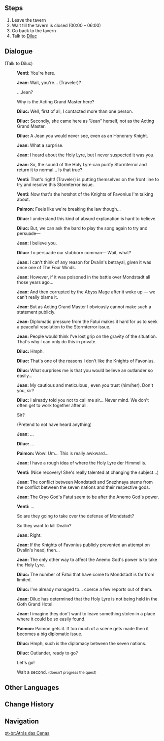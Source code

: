 {{About|the quest|the Behind the Scenes Series about the development of Genshin Impact|Developer Insight}}
{{Quest Infobox
|id            = 00377
|image         = Archon Quest C0A2 Behind the Scenes.png
|type          = Archon
|chapter       = Prologue
|actNum        = II
|act           = For a Tomorrow Without Tears
|part          = 8
|description   = In your haste fleeing the confusion you found yourself in [[Diluc]]'s tavern, where – to your surprise – he decided to help hide you. Diluc agrees to meet back at the tavern after nightfall with his "contacts" – who could they be?
|startLocation = [[City of Mondstadt|Mondstadt]], [[Mondstadt]]
|prev          = Wild Escape
|next          = Chasing Shadows
|exp           = 175
|mora          = 4,225
|other         = {{Card|Character EXP|2,200}}{{Card|Fine Enhancement Ore|4}}
|characters    = Diluc;Jean;Paimon;Traveler;Venti
|voiced        = yes
}}
{{TeyvatQuest|0|2|part=8}}
==Steps==
# Leave the tavern
# Wait till the tavern is closed (00:00 – 06:00)
# Go back to the tavern
# Talk to [[Diluc]]

==Dialogue==
{{dialogue start}}
;(Talk to Diluc)
:{{A|vo mdaq051 2 venti 01.ogg}} '''Venti:''' You're here.
:{{A|vo mdaq051 2 qin 01.ogg}} '''Jean:''' Wait, you're... (Traveler)?
:{{DIcon}} ...Jean?
:{{DIcon}} Why is the Acting Grand Master here?
:{{A|vo mdaq051 2 diluc 01.ogg}} '''Diluc:''' Well, first of all, I contacted more than one person.
:{{A|vo mdaq051 2 diluc 02.ogg}} '''Diluc:''' Secondly, she came here as "Jean" herself, not as the Acting Grand Master.
:{{A|vo mdaq051 2 diluc 03.ogg}} '''Diluc:''' A Jean you would never see, even as an Honorary Knight.
:{{A|vo mdaq051 2 qin 02.ogg}} '''Jean:''' What a surprise.
:{{A|vo mdaq051 2 qin 03.ogg}} '''Jean:''' I heard about the Holy Lyre, but I never suspected it was you.
:{{A|vo mdaq051 2 qin 04.ogg}} '''Jean:''' So, the sound of the Holy Lyre can purify Stormterror and return it to normal... Is that true?
:{{A|vo mdaq051 2 venti 02.ogg}} '''Venti:''' That's right! (Traveler) is putting themselves on the front line to try and resolve this Stormterror issue.
:{{A|vo mdaq051 2 venti 03a.ogg}} '''Venti:''' Now that's the hotshot of the Knights of Favonius I'm talking about.
:{{A|vo mdaq051 2 paimon 01.ogg}} '''Paimon:''' Feels like we're breaking the law though...
:{{A|vo mdaq051 2 diluc 04.ogg}} '''Diluc:''' I understand this kind of absurd explanation is hard to believe.
:{{A|vo mdaq051 2 diluc 05.ogg}} '''Diluc:''' But, we can ask the bard to play the song again to try and persuade&mdash;
:{{A|vo mdaq051 2 qin 05.ogg}} '''Jean:''' I believe you.
:{{A|vo mdaq051 2 diluc 06.ogg}} '''Diluc:''' To persuade our stubborn comman&mdash;  Wait, what?
:{{A|vo mdaq051 2 qin 06.ogg}} '''Jean:''' I can't think of any reason for Dvalin's betrayal, given it was once one of The Four Winds.
:{{A|vo mdaq051 2 qin 07.ogg}} '''Jean:''' However, if it was poisoned in the battle over Mondstadt all those years ago...
:{{A|vo mdaq051 2 qin 08.ogg}} '''Jean:''' And then corrupted by the Abyss Mage after it woke up &mdash; we can't really blame it.
:{{A|vo mdaq051 2 qin 09.ogg}} '''Jean:''' But as Acting Grand Master I obviously cannot make such a statement publicly.
:{{A|vo mdaq051 2 qin 10.ogg}} '''Jean:''' Diplomatic pressure from the Fatui makes it hard for us to seek a peaceful resolution to the Stormterror issue.
:{{A|vo mdaq051 2 qin 11.ogg}} '''Jean:''' People would think I've lost grip on the gravity of the situation. That's why I can only do this in private.
:{{A|vo mdaq051 2 diluc 07.ogg}} '''Diluc:''' Hmph.
:{{A|vo mdaq051 2 diluc 08.ogg}} '''Diluc:''' That's one of the reasons I don't like the Knights of Favonius.
:{{A|vo mdaq051 2 diluc 09.ogg}} '''Diluc:''' What surprises me is that you would believe an outlander so easily...
:{{A|vo mdaq051 2 qin 12.ogg}} '''Jean:''' My cautious and meticulous {{Color|buzzword|superior}}, even you trust (him/her). Don't you, sir?
:{{A|vo mdaq051 2 diluc 10.ogg}} '''Diluc:''' I already told you not to call me sir... Never mind. We don't often get to work together after all.
:{{DIcon}} Sir?
:{{DIcon}} (Pretend to not have heard anything)
:{{A|vo mdaq051 2 qin 13.ogg}} '''Jean:''' ...
:{{A|vo mdaq051 2 diluc 11.ogg}} '''Diluc:''' ...
:{{A|vo mdaq051 2 paimon 02.ogg}} '''Paimon:''' Wow! Um... This is really awkward...
:{{A|vo mdaq051 2 qin 14.ogg}} '''Jean:''' I have a rough idea of where the Holy Lyre der Himmel is.
:{{A|vo mdaq051 2 venti 04.ogg}} '''Venti:''' (Nice recovery! She's really talented at changing the subject...)
:{{A|vo mdaq051 2 qin 15.ogg}} '''Jean:''' The conflict between Mondstadt and Snezhnaya stems from the conflict between the seven nations and their respective gods.
:{{A|vo mdaq051 2 qin 16.ogg}} '''Jean:''' The Cryo God's Fatui seem to be after the Anemo God's power.
:{{A|vo mdaq051 2 venti 05.ogg}} '''Venti:''' ...
:{{DIcon}} So are they going to take over the defense of Mondstadt?
:{{DIcon}} So they want to kill Dvalin?
:{{A|vo mdaq051 2 qin 17.ogg}} '''Jean:''' Right.
:{{A|vo mdaq051 2 qin 18.ogg}} '''Jean:''' If the Knights of Favonius publicly prevented an attempt on Dvalin's head, then...
:{{A|vo mdaq051 2 qin 19.ogg}} '''Jean:''' The only other way to affect the Anemo God's power is to take the Holy Lyre.
:{{A|vo mdaq051 2 diluc 12.ogg}} '''Diluc:''' The number of Fatui that have come to Mondstadt is far from limited.
:{{A|vo mdaq051 2 diluc 13.ogg}} '''Diluc:''' I've already managed to... coerce a few reports out of them.
:{{A|vo mdaq051 2 qin 20.ogg}} '''Jean:''' Diluc has determined that the Holy Lyre is not being held in the Goth Grand Hotel.
:{{A|vo mdaq051 2 qin 21.ogg}} '''Jean:''' I imagine they don't want to leave something stolen in a place where it could be so easily found.
:{{A|vo mdaq051 2 paimon 03.ogg}} '''Paimon:''' Paimon gets it. If too much of a scene gets made then it becomes a big diplomatic issue.
:{{A|vo mdaq051 2 diluc 14.ogg}} '''Diluc:''' Hmph, such is the diplomacy between the seven nations.
:{{A|vo mdaq051 2 diluc 15.ogg}} '''Diluc:''' Outlander, ready to go?
:{{DIcon}} Let's go!
:{{DIcon}} Wait a second. <small>(doesn't progress the quest)</small>
{{dialogue end}}

==Other Languages==
{{Other Languages
|en      = Behind the Scenes
|zhs     = 幕后谈话
|zhs_rm  = Mùhòu Tánhuà
|zht     = 幕後談話
|zht_rm  = Mùhòu Tánhuà
|zh_tl   = Backstage Chat
|ja      = 舞台裏の話
|ja_rm   = Butai-ura no Hanashi
|ja_tl   = Offstage Talk
|ko      = 막후 담화
|ko_rm   = 
|ko_tl   = 
|es      = Detrás de escena
|es_tl   = Behind the Scenes
|fr      = Les coulisses
|fr_tl   = The Backstage
|ru      = За кулисами
|ru_tl   = 
|th      = บทสนทนาที่อยู่เบื้องหลัง
|th_rm   = Botsonthana thia-yu bueanglang
|th_tl   = Background Conversation
|vi      = Cuộc Nói Chuyện Sau Hậu Trường
|vi_tl   = Backstage Chat
|de      = Hinter dem Vorhang
|de_tl   = Behind the Curtain
|id      = Di Belakang Layar
|id_tl   = Behind the Scenes
|pt      = Atrás das Cenas
|pt_tl   = Behind the Scenes
}}

==Change History==
{{Change History|1.0}}

==Navigation==
{{Archon Quest Navbox|chapter=Prologue}}

[[pt-br:Atrás das Cenas]]